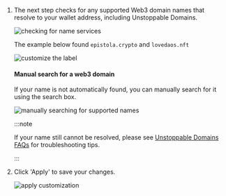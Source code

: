 1.  The next step checks for any supported Web3 domain names that resolve to your wallet address, including Unstoppable Domains.

    <img
    	className="guides-image-small"
    	alt="checking for name services"
    	src="/img/user/guides/getting-started/img-register-a-wallet/checking-name-services.png"
    />

    The example below found `epistola.crypto` and `lovedaos.nft`

    <img
    	className="guides-image"
    	alt="customize the label"
    	src="/img/user/guides/getting-started/img-register-a-wallet/search-name-services-unstoppable.png"
    />

    #### Manual search for a web3 domain

    If your name is not automatically found, you can manually search for it using the search box.

    <img
    	className="guides-image"
    	alt="manually searching for supported names"
    	src="/img/user/guides/getting-started/img-register-a-wallet/manual-search-name-services.png"
    />

    :::note

    If your name still cannot be resolved, please see [Unstoppable Domains FAQs](/user/guides/wallets-and-identities/unstoppable-domains/unstoppable-domains-faqs#my-ud-name-was-not-found-what-should-i-check) for troubleshooting tips.

    :::

1.  Click 'Apply' to save your changes.

    <img
    	className="guides-image"
    	alt="apply customization"
    	src="/img/user/guides/getting-started/img-register-a-wallet/apply-customization-unstoppable.png"
    />
